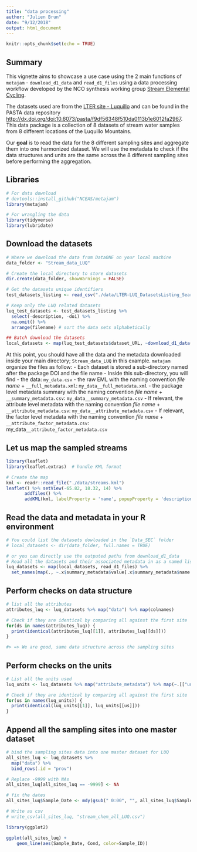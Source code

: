 ```yaml
---
title: "data processing"
author: "Julien Brun"
date: "9/12/2018"
output: html_document
---
```


```r
knitr::opts_chunk$set(echo = TRUE)
```


## Summary

This vignette aims to showcase a use case using the 2 main functions of `metajam` - `download_d1_data` and `read_d1_files` using a data processing workflow developed by the NCO synthesis working group [Stream Elemental Cycling](https://lternet.edu/working-groups/global-patterns-stream-energy-nutrient-cycling/). 

The datasets used are from the [LTER site - Luquillo](http://luq.lter.network) and can be found in the PASTA data repository <http://dx.doi.org/doi:10.6073/pasta/f9df56348f510da0113b1e6012fa2967>. This data package is a collection of 8 datasets of stream water samples from 8 different locations of the Luquillo Mountains. 

Our **goal** is to read the data for the 8 different sampling sites and aggregate them into one harmonized dataset. We will use the metadata to check if the data structures and units are the same across the 8 different sampling sites before performing the aggregation.


## Libraries

```r
# For data download
# devtools::install_github("NCEAS/metajam")
library(metajam)  

# For wrangling the data
library(tidyverse)
library(lubridate)
```


## Download the datasets

```r
# Where we download the data from DataONE on your local machine
data_folder <- "Stream_data_LUQ"

# Create the local directory to store datasets
dir.create(data_folder, showWarnings = FALSE)

# Get the datasets unique identifiers
test_datasets_listing <- read_csv("./data/LTER-LUQ_DatasetsListing_SearchedData.csv")

# Keep only the LUQ related datasets
luq_test_datasets <- test_datasets_listing %>%
  select(-description, -doi) %>%
  na.omit() %>%
  arrange(filename) # sort the data sets alphabetically

## Batch download the datasets
local_datasets <- map(luq_test_datasets$dataset_URL, ~download_d1_data(.x, data_folder))
```
At this point, you should have all the data and the metadata downloaded inside your main directory; `Stream_data_LUQ` in this example. `metajam` organize the files as follow: 
- Each dataset is stored a sub-directory named after the package DOI and the file name
- Inside this sub-directory, you will find
   - the data: `my_data.csv`
   - the raw EML with the naming convention _file name_ + `__full_metadata.xml`: `my_data__full_metadata.xml`
   - the package level metadata summary with the naming convention _file name_ + `__summary_metadata.csv`: `my_data__summary_metadata.csv`
   - If relevant, the attribute level metadata with the naming convention _file name_ + `__attribute_metadata.csv`: `my_data__attribute_metadata.csv`
   - If relevant, the factor level metadata with the naming convention _file name_ + `__attribute_factor_metadata.csv`: my_data`__attribute_factor_metadata.csv`



## Let us map the sampled streams 
```r
library(leaflet)
library(leaflet.extras)  # handle KML format

# Create the map 
kml <- readr::read_file("./data/streams.kml")
leaflet() %>% setView(-65.82, 18.32, 14) %>%
       addTiles() %>%
       addKML(kml, labelProperty = 'name', popupProperty = 'description')
```


## Read the data and metadata in your R environment

```r
# You could list the datasets dowloaded in the `Data_SEC` folder 
# local_datasets <- dir(data_folder, full.names = TRUE)

# or you can directly use the outputed paths from download_d1_data 
# Read all the datasets and their associated metadata in as a named list
luq_datasets <- map(local_datasets, read_d1_files) %>% 
  set_names(map(., ~.x$summary_metadata$value[.x$summary_metadata$name == "File_Name"]))
```
## Perform checks on data structure

```r
# list all the attributes
attributes_luq <- luq_datasets %>% map("data") %>% map(colnames)

# Check if they are identical by comparing all against the first site
for(ds in names(attributes_luq)) {
  print(identical(attributes_luq[[1]], attributes_luq[[ds]]))
}

#> => We are good, same data structure across the sampling sites
```

## Perform checks on the units

```r
# List all the units used
luq_units <- luq_datasets %>% map("attribute_metadata") %>% map(~.[["unit"]])

# Check if they are identical by comparing all against the first site
for(us in names(luq_units)) {
  print(identical(luq_units[[1]], luq_units[[us]]))
}
```


## Append all the sampling sites into one master dataset

```r
# bind the sampling sites data into one master dataset for LUQ
all_sites_luq <- luq_datasets %>%
  map("data") %>% 
  bind_rows(.id = "prov")

# Replace -9999 with NAs
all_sites_luq[all_sites_luq == -9999] <- NA

# fix the dates
all_sites_luq$Sample_Date <- mdy(gsub(" 0:00", "", all_sites_luq$Sample_Date)) ## Cuenca2 as 0:00 appended to the date

# Write as csv
# write_csv(all_sites_luq, "stream_chem_all_LUQ.csv")
```


```r
library(ggplot2)

ggplot(all_sites_luq) + 
    geom_line(aes(Sample_Date, Cond, color=Sample_ID))
```
